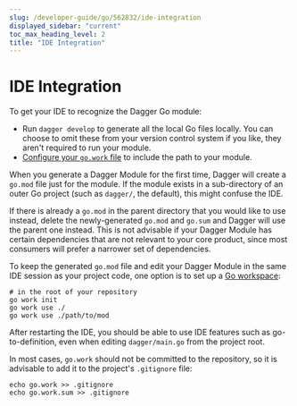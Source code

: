 ```yaml
---
slug: /developer-guide/go/562832/ide-integration
displayed_sidebar: "current"
toc_max_heading_level: 2
title: "IDE Integration"
---
```



# IDE Integration


To get your IDE to recognize the Dagger Go module:

- Run `dagger develop` to generate all the local Go files locally. You can choose to omit these from your version control system if you like, they aren't required to run your module.
- [Configure your `go.work` file](./882081-module-structure.mdx#go-workspaces) to include the path to your module.

When you generate a Dagger Module for the first time, Dagger will create a `go.mod` file just for the module. If the module exists in a sub-directory of an outer Go project (such as `dagger/`, the default), this might confuse the IDE.

If there is already a `go.mod` in the parent directory that you would like to use instead, delete the newly-generated `go.mod` and `go.sum` and Dagger will use the parent one instead. This is not advisable if your Dagger Module has certain dependencies that are not relevant to your core product, since most consumers will prefer a narrower set of dependencies.

To keep the generated `go.mod` file and edit your Dagger Module in the same IDE session as your project code, one option is to set up a [Go workspace](https://go.dev/doc/tutorial/workspaces):

```shell
# in the root of your repository
go work init
go work use ./
go work use ./path/to/mod
```

After restarting the IDE, you should be able to use IDE features such as go-to-definition, even when editing `dagger/main.go` from the project root.

In most cases, `go.work` should not be committed to the repository, so it is advisable to add it to the project's `.gitignore` file:

```shell
echo go.work >> .gitignore
echo go.work.sum >> .gitignore
```
